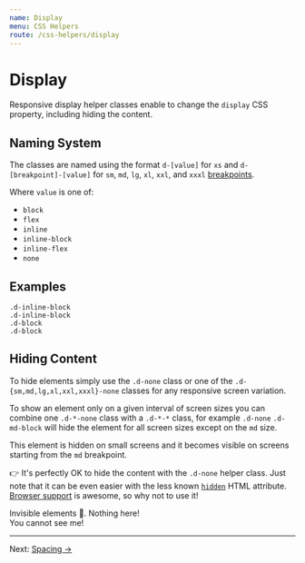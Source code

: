 ```yaml
---
name: Display
menu: CSS Helpers
route: /css-helpers/display
---
```


# Display


Responsive display helper classes enable to change the `display` CSS property,
including hiding the content.

## Naming System

The classes are named using the format `d-[value]` for `xs` and
`d-[breakpoint]-[value]` for `sm`, `md`, `lg`, `xl`, `xxl`, and `xxxl`
[breakpoints](/foundation/breakpoints).

Where `value` is one of:

- `block`
- `flex`
- `inline`
- `inline-block`
- `inline-flex`
- `none`

## Examples

<Playground>
  <div className="d-inline-block">
    <Placeholder>
      <code>.d-inline-block</code>
    </Placeholder>
  </div>
  <div className="d-inline-block">
    <Placeholder>
      <code>.d-inline-block</code>
    </Placeholder>
  </div>
</Playground>

<Playground>
  <div className="d-block">
    <Placeholder>
      <code>.d-block</code>
    </Placeholder>
  </div>
  <div className="d-block">
    <Placeholder>
      <code>.d-block</code>
    </Placeholder>
  </div>
</Playground>

## Hiding Content

To hide elements simply use the `.d-none` class or one of the
`.d-{sm,md,lg,xl,xxl,xxxl}-none` classes for any responsive screen variation.

To show an element only on a given interval of screen sizes you can combine one
`.d-*-none` class with a `.d-*-*` class, for example `.d-none` `.d-md-block`
will hide the element for all screen sizes except on the `md` size.

<Playground>
  <p className="d-none d-md-block">
    This element is hidden on small screens and it becomes visible on screens
    starting from the <code>md</code> breakpoint.
  </p>
</Playground>

👉 It's perfectly OK to hide the content with the `.d-none` helper class. Just
note that it can be even easier with the less known
[`hidden`](https://developer.mozilla.org/en-US/docs/Web/HTML/Global_attributes/hidden)
HTML attribute. [Browser support](https://caniuse.com/hidden) is awesome, so why
not to use it!

<Playground>
  Invisible elements
  <span role="img" aria-label="Cannot see monkey">🙈</span>.
  Nothing here!
  <div className="d-none">You cannot see me!</div>
  <div hidden>I am invisible, too</div>
</Playground>

---

Next: [Spacing →](/css-helpers/spacing)
